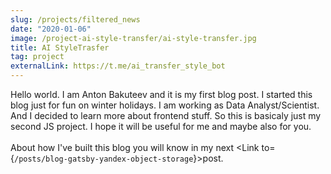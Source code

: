 ```yaml
---
slug: /projects/filtered_news
date: "2020-01-06"
image: /project-ai-style-transfer/ai-style-transfer.jpg
title: AI StyleTrasfer
tag: project
externalLink: https://t.me/ai_transfer_style_bot
---
```



Hello world. I am Anton Bakuteev and it is my first blog post. 
I started this blog just for fun on winter holidays. 
I am working as Data Analyst/Scientist. 
And I decided to learn more about  frontend stuff. 
So this is basicaly just my second JS project.
I hope it will be useful for me and maybe also for you.
<br/><br/>
About how I've built this blog you will 
know in my next <Link to={`/posts/blog-gatsby-yandex-object-storage`}>post.</Link>  